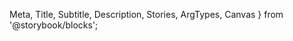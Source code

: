   Meta,
  Title,
  Subtitle,
  Description,
  Stories,
  ArgTypes,
  Canvas
} from '@storybook/blocks';


<Meta of={UGDialogStories} />

<Title />
<Subtitle of={UGDialogStories} />
<Description of={UGDialogStories} />
<Canvas of={UGDialogStories.Dialog} />
<ArgTypes />
<Stories includePrimary={false} />
